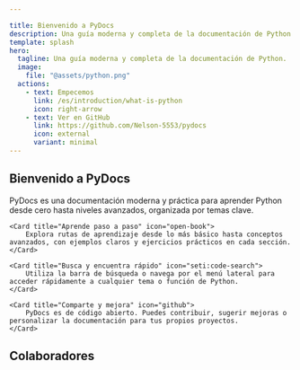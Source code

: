 ```yaml
---

title: Bienvenido a PyDocs
description: Una guía moderna y completa de la documentación de Python.
template: splash
hero:
  tagline: Una guía moderna y completa de la documentación de Python.
  image:
    file: "@assets/python.png"
  actions:
    - text: Empecemos
      link: /es/introduction/what-is-python
      icon: right-arrow
    - text: Ver en GitHub
      link: https://github.com/Nelson-5553/pydocs
      icon: external
      variant: minimal
---
```




## Bienvenido a PyDocs

<CardGrid stagger>
    <Card title="¿Qué es PyDocs?" icon="seti:python">
        PyDocs es una documentación moderna y práctica para aprender Python desde cero hasta niveles avanzados, organizada por temas clave.
    </Card>

    <Card title="Aprende paso a paso" icon="open-book">
        Explora rutas de aprendizaje desde lo más básico hasta conceptos avanzados, con ejemplos claros y ejercicios prácticos en cada sección.
    </Card>

    <Card title="Busca y encuentra rápido" icon="seti:code-search">
        Utiliza la barra de búsqueda o navega por el menú lateral para acceder rápidamente a cualquier tema o función de Python.
    </Card>

    <Card title="Comparte y mejora" icon="github">
        PyDocs es de código abierto. Puedes contribuir, sugerir mejoras o personalizar la documentación para tus propios proyectos.
    </Card>
</CardGrid>


## Colaboradores

<Colaborators/>
<Stats/>
